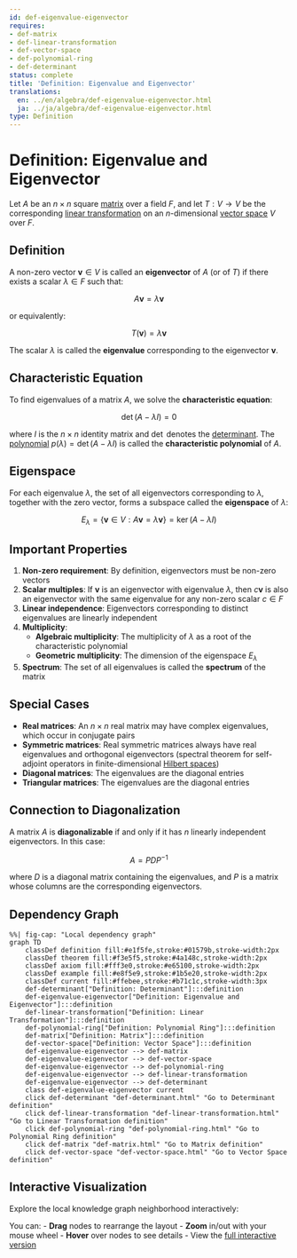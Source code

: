 ```yaml
---
id: def-eigenvalue-eigenvector
requires:
- def-matrix
- def-linear-transformation
- def-vector-space
- def-polynomial-ring
- def-determinant
status: complete
title: 'Definition: Eigenvalue and Eigenvector'
translations:
  en: ../en/algebra/def-eigenvalue-eigenvector.html
  ja: ../ja/algebra/def-eigenvalue-eigenvector.html
type: Definition
---
```


# Definition: Eigenvalue and Eigenvector {#def-eigenvalue-eigenvector}

Let $A$ be an $n \times n$ square [matrix](def-matrix.qmd) over a field $F$, and let $T: V \to V$ be the corresponding [linear transformation](def-linear-transformation.qmd) on an $n$-dimensional [vector space](def-vector-space.qmd) $V$ over $F$.

## Definition

A non-zero vector $\mathbf{v} \in V$ is called an **eigenvector** of $A$ (or of $T$) if there exists a scalar $\lambda \in F$ such that:

$$A\mathbf{v} = \lambda\mathbf{v}$$

or equivalently:

$$T(\mathbf{v}) = \lambda\mathbf{v}$$

The scalar $\lambda$ is called the **eigenvalue** corresponding to the eigenvector $\mathbf{v}$.

## Characteristic Equation

To find eigenvalues of a matrix $A$, we solve the **characteristic equation**:

$$\det(A - \lambda I) = 0$$

where $I$ is the $n \times n$ identity matrix and $\det$ denotes the [determinant](def-determinant.qmd). The [polynomial](def-polynomial-ring.qmd) $p(\lambda) = \det(A - \lambda I)$ is called the **characteristic polynomial** of $A$.

## Eigenspace

For each eigenvalue $\lambda$, the set of all eigenvectors corresponding to $\lambda$, together with the zero vector, forms a subspace called the **eigenspace** of $\lambda$:

$$E_\lambda = \{\mathbf{v} \in V : A\mathbf{v} = \lambda\mathbf{v}\} = \ker(A - \lambda I)$$

## Important Properties

1. **Non-zero requirement**: By definition, eigenvectors must be non-zero vectors
2. **Scalar multiples**: If $\mathbf{v}$ is an eigenvector with eigenvalue $\lambda$, then $c\mathbf{v}$ is also an eigenvector with the same eigenvalue for any non-zero scalar $c \in F$
3. **Linear independence**: Eigenvectors corresponding to distinct eigenvalues are linearly independent
4. **Multiplicity**:
   - **Algebraic multiplicity**: The multiplicity of $\lambda$ as a root of the characteristic polynomial
   - **Geometric multiplicity**: The dimension of the eigenspace $E_\lambda$
5. **Spectrum**: The set of all eigenvalues is called the **spectrum** of the matrix

## Special Cases

- **Real matrices**: An $n \times n$ real matrix may have complex eigenvalues, which occur in conjugate pairs
- **Symmetric matrices**: Real symmetric matrices always have real eigenvalues and orthogonal eigenvectors (spectral theorem for self-adjoint operators in finite-dimensional [Hilbert spaces](../analysis/def-hilbert-space.qmd))
- **Diagonal matrices**: The eigenvalues are the diagonal entries
- **Triangular matrices**: The eigenvalues are the diagonal entries

## Connection to Diagonalization

A matrix $A$ is **diagonalizable** if and only if it has $n$ linearly independent eigenvectors. In this case:

$$A = PDP^{-1}$$

where $D$ is a diagonal matrix containing the eigenvalues, and $P$ is a matrix whose columns are the corresponding eigenvectors.

## Dependency Graph

```mermaid
%%| fig-cap: "Local dependency graph"
graph TD
    classDef definition fill:#e1f5fe,stroke:#01579b,stroke-width:2px
    classDef theorem fill:#f3e5f5,stroke:#4a148c,stroke-width:2px
    classDef axiom fill:#fff3e0,stroke:#e65100,stroke-width:2px
    classDef example fill:#e8f5e9,stroke:#1b5e20,stroke-width:2px
    classDef current fill:#ffebee,stroke:#b71c1c,stroke-width:3px
    def-determinant["Definition: Determinant"]:::definition
    def-eigenvalue-eigenvector["Definition: Eigenvalue and Eigenvector"]:::definition
    def-linear-transformation["Definition: Linear Transformation"]:::definition
    def-polynomial-ring["Definition: Polynomial Ring"]:::definition
    def-matrix["Definition: Matrix"]:::definition
    def-vector-space["Definition: Vector Space"]:::definition
    def-eigenvalue-eigenvector --> def-matrix
    def-eigenvalue-eigenvector --> def-vector-space
    def-eigenvalue-eigenvector --> def-polynomial-ring
    def-eigenvalue-eigenvector --> def-linear-transformation
    def-eigenvalue-eigenvector --> def-determinant
    class def-eigenvalue-eigenvector current
    click def-determinant "def-determinant.html" "Go to Determinant definition"
    click def-linear-transformation "def-linear-transformation.html" "Go to Linear Transformation definition"
    click def-polynomial-ring "def-polynomial-ring.html" "Go to Polynomial Ring definition"
    click def-matrix "def-matrix.html" "Go to Matrix definition"
    click def-vector-space "def-vector-space.html" "Go to Vector Space definition"
```

## Interactive Visualization

Explore the local knowledge graph neighborhood interactively:

::: {.graph-viz data-id="def-eigenvalue-eigenvector" data-width="700" data-height="500"}
:::

You can:
- **Drag** nodes to rearrange the layout
- **Zoom** in/out with your mouse wheel
- **Hover** over nodes to see details
- View the [full interactive version](../../output/interactive/def-eigenvalue-eigenvector.html){target="_blank"}
